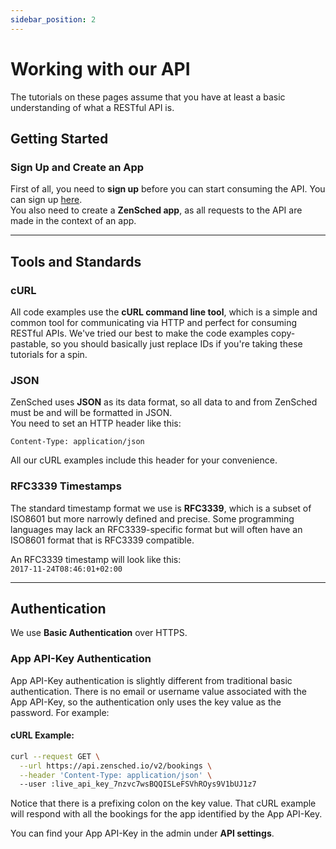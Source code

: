 ```yaml
---
sidebar_position: 2
---
```

# Working with our API

The tutorials on these pages assume that you have at least a basic understanding of what a RESTful API is.

## Getting Started

### Sign Up and Create an App

First of all, you need to **sign up** before you can start consuming the API. You can sign up [here](https://admin.ZenSched.io/login).  
You also need to create a **ZenSched app**, as all requests to the API are made in the context of an app.

---

## Tools and Standards

### cURL

All code examples use the **cURL command line tool**, which is a simple and common tool for communicating via HTTP and perfect for consuming RESTful APIs. We've tried our best to make the code examples copy-pastable, so you should basically just replace IDs if you're taking these tutorials for a spin.

### JSON

ZenSched uses **JSON** as its data format, so all data to and from ZenSched must be and will be formatted in JSON.  
You need to set an HTTP header like this:

```
Content-Type: application/json
```

All our cURL examples include this header for your convenience.

### RFC3339 Timestamps

The standard timestamp format we use is **RFC3339**, which is a subset of ISO8601 but more narrowly defined and precise. Some programming languages may lack an RFC3339-specific format but will often have an ISO8601 format that is RFC3339 compatible.  

An RFC3339 timestamp will look like this:  
`2017-11-24T08:46:01+02:00`

---

## Authentication

We use **Basic Authentication** over HTTPS.

### App API-Key Authentication

App API-Key authentication is slightly different from traditional basic authentication. There is no email or username value associated with the App API-Key, so the authentication only uses the key value as the password. For example:

#### cURL Example:

```bash
curl --request GET \
  --url https://api.zensched.io/v2/bookings \
  --header 'Content-Type: application/json' \   
  --user :live_api_key_7nzvc7wsBQQISLeFSVhROys9V1bUJ1z7
```

Notice that there is a prefixing colon on the key value. That cURL example will respond with all the bookings for the app identified by the App API-Key.

You can find your App API-Key in the admin under **API settings**.
